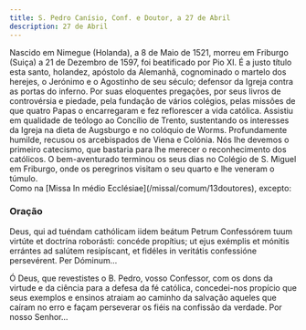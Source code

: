 ```yaml
---
title: S. Pedro Canísio, Conf. e Doutor, a 27 de Abril
description: 27 de Abril
---
```


<aside>
Nascido em Nimegue (Holanda), a 8 de Maio de 1521, morreu em Friburgo (Suiça) a 21 de Dezembro de 1597, foi beatificado por Pio XI. É a justo título esta santo, holandez, apóstolo da Alemanhã, cognominado o martelo dos herejes, o Jerónimo e o Agostinho de seu século; defensor da Igreja contra as portas do inferno. Por suas eloquentes pregações, por seus livros de controvérsia e piedade, pela fundação de vários colégios, pelas missões de que quatro Papas o encarregaram e fez reflorescer a vida católica. Assistiu em qualidade de teólogo ao Concílio de Trento, sustentando os interesses da Igreja na dieta de Augsburgo e no colóquio de Worms. Profundamente humilde, recusou os arcebispados de Viena e Colónia. Nós lhe devemos o primeiro catecismo, que bastaria para lhe merecer o reconhecimento dos católicos. O bem-aventurado terminou os seus dias no Colégio de S. Miguel em Friburgo, onde os peregrinos visitam o seu quarto e lhe veneram o túmulo.
</aside>

<aside>
  Como na [Missa In médio Ecclésiae](/missal/comum/13doutores), excepto:
</aside>

### Oração

<div class="side-by-side not-content">

Deus, qui ad tuéndam cathólicam iidem beátum Petrum Confessórem tuum virtúte et doctrína roborásti: concéde propítius; ut ejus exémplis et mónitis errántes ad salútem resipíscant, et fidéles in veritátis confessióne persevérent. Per Dóminum...

Ó Deus, que revestistes o B. Pedro, vosso Confessor, com os dons da virtude e da ciência para a defesa da fé católica, concedei-nos propício que seus exemplos e ensinos atraiam ao caminho da salvação aqueles que caíram no erro e façam perseverar os fiéis na confissão da verdade. Por nosso Senhor...

</div>
